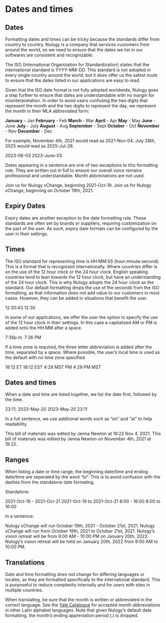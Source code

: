 
# Dates and times

## Dates
Formatting dates and times can be tricky because the standards differ from country to country. Nulogy is a company that services customers from around the world, so we need to ensure that the dates we list in our softwares are consistent and recognizable.

The ISO (International Organization for Standardization) states that the international standard is YYYY-MM-DD. This standard is not adopted in every single country around the world, but it does offer us the safest route to ensure that the dates listed in our applications are easy to read.

Given that the ISO date format is not fully adopted worldwide, Nulogy goes a step further to ensure that dates are understandable with no margin for misinterpretation. In order to avoid users confusing the two digits that represent the month and the two digits to represent the day, we represent the month in their MLA abbreviated form:

<Flex justifyContent="space-between" maxWidth={COPY_WIDTH} m="0 auto" mb="x4">
  <Box>
    <Text>
      <strong>January</strong> - Jan
    </Text>
    <Text>
      <strong>February</strong> - Feb
    </Text>
    <Text>
      <strong>March</strong> - Mar
    </Text>
  </Box>
  <Box>
    <Text>
      <strong>April</strong> - Apr
    </Text>
    <Text>
      <strong>May</strong> - May
    </Text>
    <Text>
      <strong>June</strong> - June
    </Text>
  </Box>
  <Box>
    <Text>
      <strong>July</strong> - July
    </Text>
    <Text>
      <strong>August</strong> - Aug
    </Text>
    <Text>
      <strong>September</strong> - Sept
    </Text>
  </Box>
  <Box>
    <Text>
      <strong>October</strong> - Oct
    </Text>
    <Text>
      <strong>November</strong> - Nov
    </Text>
    <Text>
      <strong>December</strong> - Dec
    </Text>
  </Box>
</Flex>

For example, November 4th, 2021 would read as 2021-Nov-04. July 28th, 2025 would read as 2025-Jul-28.

<Flex justifyContent="space-between" maxWidth={COPY_WIDTH} m="0 auto" mb="x4">
  <Box>
    <Text>
      <NoExample>2023-06-03</NoExample>
    </Text>
  </Box>
  <Box>
    <Text>
      <YesExample>2023-June-03</YesExample>
    </Text>
  </Box>
</Flex>

Dates appearing in a sentence are one of two exceptions to this formatting rule. They are written out in full to ensure our overall voice remains professional and understandable. Month abbreviations are not used.

<NoExample>Join us for Nulogy xChange, beginning 2021-Oct-19.</NoExample>
<YesExample>Join us for Nulogy xChange, beginning on October 19th, 2021.</YesExample>

## Expiry Dates
Expiry dates are another exception to the date formatting rule. These standards are often set by brands or suppliers, requiring customization on the part of the user. As such, expiry date formats can be configured by the user in their settings.

## Times
The ISO standard for representing time is HH:MM:SS (hour:minute:second). This is a format that is recognized internationally. Where countries differ is on the use of the 12 hour clock or the 24 hour clock. English speaking countries tend to lean towards the 12 hour clock, but have an understanding of the 24 hour clock. This is why Nulogy adopts the 24 hour clock as the standard. Our default formatting drops the use of the seconds from the ISO formatting, as that information does not add value to our customers in most cases. However, they can be added in situations that benefit the user.

<Flex justifyContent="space-between" maxWidth={COPY_WIDTH} m="0 auto" mb="x4">
  <Box>
    <Text>
      <NoExample>12:30:43</NoExample>
    </Text>
  </Box>
  <Box>
    <Text>
      <YesExample>12:30</YesExample>
    </Text>
  </Box>
</Flex>

In some of our applications, we offer the user the option to specify the use of the 12 hour clock in their settings. In this case a capitalized AM or PM is added onto the HH:MM after a space.

<Flex justifyContent="space-between" maxWidth={COPY_WIDTH} m="0 auto" mb="x4">
  <Box>
    <Text>
      <NoExample>7:36p.m.</NoExample>
    </Text>
  </Box>
  <Box>
    <Text>
      <YesExample>7:36 PM</YesExample>
    </Text>
  </Box>
</Flex>

If a time zone is required, the three letter abbreviation is added after the time, separated by a space. Where possible, the user’s local time is used as the default with no time zone specified.

<Flex justifyContent="space-between" maxWidth={COPY_WIDTH} m="0 auto" mb="x4">
  <Box>
    <Text>
      <NoExample>18:12 ET</NoExample>
    </Text>
  </Box>
  <Box>
    <Text>
      <YesExample>18:12 EST</YesExample>
    </Text>
  </Box>
</Flex>

<Flex justifyContent="space-between" maxWidth={COPY_WIDTH} m="0 auto" mb="x4">
  <Box>
    <Text>
      <NoExample>4:29 MST PM</NoExample>
    </Text>
  </Box>
  <Box>
    <Text>
      <YesExample>4:29 PM MST</YesExample>
    </Text>
  </Box>
</Flex>

## Dates and times
When a date and time are listed together, we list the date first, followed by the time.

<Flex justifyContent="space-between" maxWidth={COPY_WIDTH} m="0 auto" mb="x4">
  <Box>
    <Text>
      <NoExample>23:11; 2023-May-20</NoExample>
    </Text>
  </Box>
  <Box>
    <Text>
      <YesExample>2023-May-20 23:11</YesExample>
    </Text>
  </Box>
</Flex>

In a full sentence, we use additional words such as “on” and “at” to help readability.

<NoExample>
  This bill of materials was edited by Jenna Newton at 19:22 Nov 4, 2021.
</NoExample>
<YesExample>
  This bill of materials was edited by Jenna Newton on November 4th, 2021 at 19:22.
</YesExample>

## Ranges
When listing a date or time range, the beginning date/time and ending date/time are seperated by the word “to”. This is to avoid confusion with the dashes from the standalone date formating.

Standalone:

<Flex justifyContent="space-between" maxWidth={COPY_WIDTH} m="0 auto" mb="x4">
  <Box>
    <Text>
      <NoExample>2021-Oct-19 - 2021-Oct-21</NoExample>
    </Text>
  </Box>
  <Box>
    <Text>
      <YesExample>2021-Oct-19 to 2021-Oct-21</YesExample>
    </Text>
  </Box>
</Flex>

<Flex justifyContent="space-between" maxWidth={COPY_WIDTH} m="0 auto" mb="x4">
  <Box>
    <Text>
      <NoExample>8:00 - 16:00</NoExample>
    </Text>
  </Box>
  <Box>
    <Text>
      <YesExample>8:00 to 16:00</YesExample>
    </Text>
  </Box>
</Flex>

In a sentence:

<NoExample>
  Nulogy xChange will run October 19th, 2021 - October 21st, 2021.
</NoExample>
<YesExample>
  Nulogy xChange will run from October 19th, 2021 to October 21st, 2021.
</YesExample>

<NoExample>
  Nulogy’s vision retreat will be from 9:00 AM - 10:00 PM on January 20th, 2022.
</NoExample>
<YesExample>
  Nulogy’s vision retreat will be held on January 20th, 2022 from 9:00 AM to 10:00 PM.
</YesExample>

## Translations
Date and time formatting does not change for differing languages or locales, as they are formatted specifically to the international standard. This is purposeful to reduce complexity internally and for users with sites in multiple countries.

When translating, be sure that the month is written or abbreviated in the correct language. See the <a href="https://web.library.yale.edu/cataloging/months">Yale Catalogue</a> for accepted month abbreviaitons in other Latin alphabet languages. Note that given Nulogy’s default date formatting, the month’s ending appreviation period (.) is dropped.
